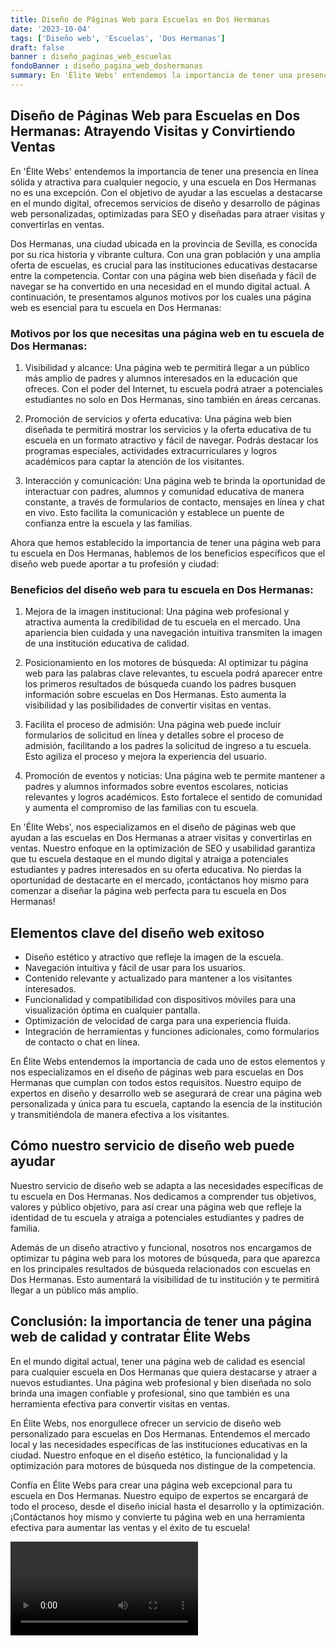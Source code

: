 ```yaml
---
title: Diseño de Páginas Web para Escuelas en Dos Hermanas
date: '2023-10-04'
tags: ['Diseño web', 'Escuelas', 'Dos Hermanas']
draft: false
banner : diseño_paginas_web_escuelas
fondoBanner : diseño_pagina_web_doshermanas
summary: En 'Élite Webs' entendemos la importancia de tener una presencia en línea sólida y atractiva para cualquier negocio, y una escuela en Dos Hermanas no es una excepción. Con el objetivo de ayudar a las escuelas a destacarse en el mundo digital, ofrecemos servicios de diseño y desarrollo de páginas web personalizadas, optimizadas para SEO y diseñadas para atraer visitas y convertirlas en ventas.
---
```


## Diseño de Páginas Web para Escuelas en Dos Hermanas: Atrayendo Visitas y Convirtiendo Ventas

En 'Élite Webs' entendemos la importancia de tener una presencia en línea sólida y atractiva para cualquier negocio, y una escuela en Dos Hermanas no es una excepción. Con el objetivo de ayudar a las escuelas a destacarse en el mundo digital, ofrecemos servicios de diseño y desarrollo de páginas web personalizadas, optimizadas para SEO y diseñadas para atraer visitas y convertirlas en ventas.

Dos Hermanas, una ciudad ubicada en la provincia de Sevilla, es conocida por su rica historia y vibrante cultura. Con una gran población y una amplia oferta de escuelas, es crucial para las instituciones educativas destacarse entre la competencia. Contar con una página web bien diseñada y fácil de navegar se ha convertido en una necesidad en el mundo digital actual. A continuación, te presentamos algunos motivos por los cuales una página web es esencial para tu escuela en Dos Hermanas:

### Motivos por los que necesitas una página web en tu escuela de Dos Hermanas:

1. Visibilidad y alcance: Una página web te permitirá llegar a un público más amplio de padres y alumnos interesados en la educación que ofreces. Con el poder del Internet, tu escuela podrá atraer a potenciales estudiantes no solo en Dos Hermanas, sino también en áreas cercanas.

2. Promoción de servicios y oferta educativa: Una página web bien diseñada te permitirá mostrar los servicios y la oferta educativa de tu escuela en un formato atractivo y fácil de navegar. Podrás destacar los programas especiales, actividades extracurriculares y logros académicos para captar la atención de los visitantes.

3. Interacción y comunicación: Una página web te brinda la oportunidad de interactuar con padres, alumnos y comunidad educativa de manera constante, a través de formularios de contacto, mensajes en línea y chat en vivo. Esto facilita la comunicación y establece un puente de confianza entre la escuela y las familias.

Ahora que hemos establecido la importancia de tener una página web para tu escuela en Dos Hermanas, hablemos de los beneficios específicos que el diseño web puede aportar a tu profesión y ciudad:

### Beneficios del diseño web para tu escuela en Dos Hermanas:

1. Mejora de la imagen institucional: Una página web profesional y atractiva aumenta la credibilidad de tu escuela en el mercado. Una apariencia bien cuidada y una navegación intuitiva transmiten la imagen de una institución educativa de calidad.

2. Posicionamiento en los motores de búsqueda: Al optimizar tu página web para las palabras clave relevantes, tu escuela podrá aparecer entre los primeros resultados de búsqueda cuando los padres busquen información sobre escuelas en Dos Hermanas. Esto aumenta la visibilidad y las posibilidades de convertir visitas en ventas.

3. Facilita el proceso de admisión: Una página web puede incluir formularios de solicitud en línea y detalles sobre el proceso de admisión, facilitando a los padres la solicitud de ingreso a tu escuela. Esto agiliza el proceso y mejora la experiencia del usuario.

4. Promoción de eventos y noticias: Una página web te permite mantener a padres y alumnos informados sobre eventos escolares, noticias relevantes y logros académicos. Esto fortalece el sentido de comunidad y aumenta el compromiso de las familias con tu escuela.

En 'Élite Webs', nos especializamos en el diseño de páginas web que ayudan a las escuelas en Dos Hermanas a atraer visitas y convertirlas en ventas. Nuestro enfoque en la optimización de SEO y usabilidad garantiza que tu escuela destaque en el mundo digital y atraiga a potenciales estudiantes y padres interesados en su oferta educativa. No pierdas la oportunidad de destacarte en el mercado, ¡contáctanos hoy mismo para comenzar a diseñar la página web perfecta para tu escuela en Dos Hermanas!

<GifSeo />

<Cta />

## Elementos clave del diseño web exitoso

- Diseño estético y atractivo que refleje la imagen de la escuela.
- Navegación intuitiva y fácil de usar para los usuarios.
- Contenido relevante y actualizado para mantener a los visitantes interesados.
- Funcionalidad y compatibilidad con dispositivos móviles para una visualización óptima en cualquier pantalla.
- Optimización de velocidad de carga para una experiencia fluida.
- Integración de herramientas y funciones adicionales, como formularios de contacto o chat en línea.

En Élite Webs entendemos la importancia de cada uno de estos elementos y nos especializamos en el diseño de páginas web para escuelas en Dos Hermanas que cumplan con todos estos requisitos. Nuestro equipo de expertos en diseño y desarrollo web se asegurará de crear una página web personalizada y única para tu escuela, captando la esencia de la institución y transmitiéndola de manera efectiva a los visitantes.

## Cómo nuestro servicio de diseño web puede ayudar

Nuestro servicio de diseño web se adapta a las necesidades específicas de tu escuela en Dos Hermanas. Nos dedicamos a comprender tus objetivos, valores y público objetivo, para así crear una página web que refleje la identidad de tu escuela y atraiga a potenciales estudiantes y padres de familia.

Además de un diseño atractivo y funcional, nosotros nos encargamos de optimizar tu página web para los motores de búsqueda, para que aparezca en los principales resultados de búsqueda relacionados con escuelas en Dos Hermanas. Esto aumentará la visibilidad de tu institución y te permitirá llegar a un público más amplio.

## Conclusión: la importancia de tener una página web de calidad y contratar Élite Webs

En el mundo digital actual, tener una página web de calidad es esencial para cualquier escuela en Dos Hermanas que quiera destacarse y atraer a nuevos estudiantes. Una página web profesional y bien diseñada no solo brinda una imagen confiable y profesional, sino que también es una herramienta efectiva para convertir visitas en ventas.

En Élite Webs, nos enorgullece ofrecer un servicio de diseño web personalizado para escuelas en Dos Hermanas. Entendemos el mercado local y las necesidades específicas de las instituciones educativas en la ciudad. Nuestro enfoque en el diseño estético, la funcionalidad y la optimización para motores de búsqueda nos distingue de la competencia.

Confía en Élite Webs para crear una página web excepcional para tu escuela en Dos Hermanas. Nuestro equipo de expertos se encargará de todo el proceso, desde el diseño inicial hasta el desarrollo y la optimización. ¡Contáctanos hoy mismo y convierte tu página web en una herramienta efectiva para aumentar las ventas y el éxito de tu escuela!

<Video />

<CtaBot job='Escuelas' city='Dos Hermanas'/>

<Gmaps query='Dos Hermanas+españa+maps' />